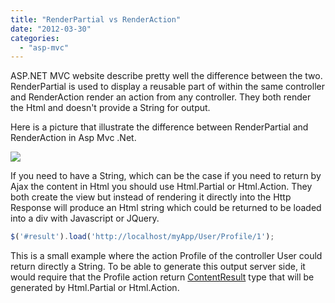 ```yaml
---
title: "RenderPartial vs RenderAction"
date: "2012-03-30"
categories: 
  - "asp-mvc"
---
```


ASP.NET MVC website describe pretty well the difference between the two. RenderPartial is used to display a reusable part of within the same controller and RenderAction render an action from any controller. They both render the Html and doesn't provide a String for output.

Here is a picture that illustrate the difference between RenderPartial and RenderAction in Asp Mvc .Net.

![](images/RenderPartialRenderAction-400x238.png)

If you need to have a String, which can be the case if you need to return by Ajax the content in Html you should use Html.Partial or Html.Action. They both create the view but instead of rendering it directly into the Http Response will produce an Html string which could be returned to be loaded into a div with Javascript or JQuery.

```typescript
$('#result').load('http://localhost/myApp/User/Profile/1'); 
``` 


This is a small example where the action Profile of the controller User could return directly a String. To be able to generate this output server side, it would require that the Profile action return [ContentResult](http://msdn.microsoft.com/en-us/library/system.web.mvc.actionresult.aspx) type that will be generated by Html.Partial or Html.Action.
